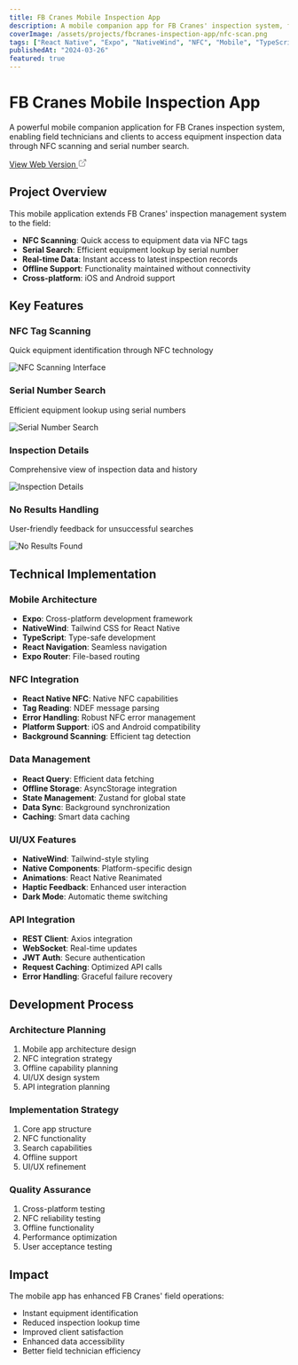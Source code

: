 ```yaml
---
title: FB Cranes Mobile Inspection App
description: A mobile companion app for FB Cranes' inspection system, featuring NFC scanning, serial number search, and real-time inspection data access built with Expo and NativeWind.
coverImage: /assets/projects/fbcranes-inspection-app/nfc-scan.png
tags: ["React Native", "Expo", "NativeWind", "NFC", "Mobile", "TypeScript"]
publishedAt: "2024-03-26"
featured: true
---
```


# FB Cranes Mobile Inspection App

A powerful mobile companion application for FB Cranes inspection system, enabling field technicians and clients to access equipment inspection data through NFC scanning and serial number search.
<div className="flex flex-col sm:flex-row items-start sm:items-center gap-2 sm:gap-4 my-6">
  <a href="/projects/fbcranes-inspection-manager" target="_blank" className="inline-flex items-center gap-2 px-4 py-2 bg-primary text-primary-foreground hover:bg-primary/90 rounded-md transition-colors">
    <span>View Web Version</span>
    <svg xmlns="http://www.w3.org/2000/svg" width="16" height="16" viewBox="0 0 24 24" fill="none" stroke="currentColor" strokeWidth="2" strokeLinecap="round" strokeLinejoin="round"><path d="M18 13v6a2 2 0 0 1-2 2H5a2 2 0 0 1-2-2V8a2 2 0 0 1 2-2h6"></path><polyline points="15 3 21 3 21 9"></polyline><line x1="10" y1="14" x2="21" y2="3"></line></svg>
  </a>
</div>


## Project Overview

This mobile application extends FB Cranes' inspection management system to the field:

- **NFC Scanning**: Quick access to equipment data via NFC tags
- **Serial Search**: Efficient equipment lookup by serial number
- **Real-time Data**: Instant access to latest inspection records
- **Offline Support**: Functionality maintained without connectivity
- **Cross-platform**: iOS and Android support

## Key Features

### NFC Tag Scanning
Quick equipment identification through NFC technology

![NFC Scanning Interface](/assets/projects/fbcranes-inspection-app/nfc-scan.png)

### Serial Number Search
Efficient equipment lookup using serial numbers

![Serial Number Search](/assets/projects/fbcranes-inspection-app/serial-search.png)

### Inspection Details
Comprehensive view of inspection data and history

![Inspection Details](/assets/projects/fbcranes-inspection-app/inspection.png)

### No Results Handling
User-friendly feedback for unsuccessful searches

![No Results Found](/assets/projects/fbcranes-inspection-app/no-results.png)

## Technical Implementation

### Mobile Architecture
- **Expo**: Cross-platform development framework
- **NativeWind**: Tailwind CSS for React Native
- **TypeScript**: Type-safe development
- **React Navigation**: Seamless navigation
- **Expo Router**: File-based routing

### NFC Integration
- **React Native NFC**: Native NFC capabilities
- **Tag Reading**: NDEF message parsing
- **Error Handling**: Robust NFC error management
- **Platform Support**: iOS and Android compatibility
- **Background Scanning**: Efficient tag detection

### Data Management
- **React Query**: Efficient data fetching
- **Offline Storage**: AsyncStorage integration
- **State Management**: Zustand for global state
- **Data Sync**: Background synchronization
- **Caching**: Smart data caching

### UI/UX Features
- **NativeWind**: Tailwind-style styling
- **Native Components**: Platform-specific design
- **Animations**: React Native Reanimated
- **Haptic Feedback**: Enhanced user interaction
- **Dark Mode**: Automatic theme switching

### API Integration
- **REST Client**: Axios integration
- **WebSocket**: Real-time updates
- **JWT Auth**: Secure authentication
- **Request Caching**: Optimized API calls
- **Error Handling**: Graceful failure recovery

## Development Process

### Architecture Planning
1. Mobile app architecture design
2. NFC integration strategy
3. Offline capability planning
4. UI/UX design system
5. API integration planning

### Implementation Strategy
1. Core app structure
2. NFC functionality
3. Search capabilities
4. Offline support
5. UI/UX refinement

### Quality Assurance
1. Cross-platform testing
2. NFC reliability testing
3. Offline functionality
4. Performance optimization
5. User acceptance testing

## Impact

The mobile app has enhanced FB Cranes' field operations:
- Instant equipment identification
- Reduced inspection lookup time
- Improved client satisfaction
- Enhanced data accessibility
- Better field technician efficiency
